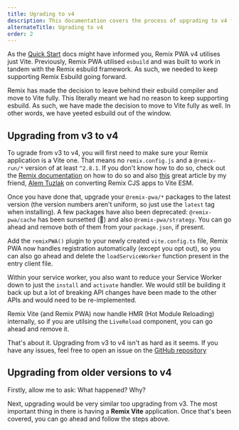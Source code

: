 ```yaml
---
title: Ugrading to v4
description: This documentation covers the process of upgrading to v4 from older versions of Remix PWA.
alternateTitle: Ugrading to v4
order: 2
---
```


As the [Quick Start](/docs/latest/quick-start) docs might have informed you, Remix PWA v4 utilises just Vite. Previously,
Remix PWA utilised `esbuild` and was built to work in tandem with the Remix esbuild framework. As such, we needed to keep
supporting Remix Esbuild going forward.

Remix has made the decision to leave behind their esbuild compiler and move to Vite fully. This literally meant we had no
reason to keep supporting esbuild. As such, we have made the decision to move to Vite fully as well. In other words, we have yeeted
esbuild out of the window.

## Upgrading from v3 to v4

To ugrade from v3 to v4, you will first need to make sure your Remix application is a Vite one. That means no `remix.config.js` and
a `@remix-run/*` version of at least `^2.8.1`. If you don't know how to do so, check out the [Remix documentation](https://remix.run/docs/en/main/future/vite#migrating) on how to do so and
also [this](https://alemtuzlak.hashnode.dev/migrating-a-v1-cjs-remix-project-to-remix-vite-esm) great article by my friend, [Alem Tuzlak](https://github.com/AlemTuzlak) on converting
Remix CJS apps to Vite ESM.

Once you have done that, upgrade your `@remix-pwa/*` packages to the latest version (the version numbers aren't uniform, so just use the `latest` tag
when installing). A few packages have also been deprecated: `@remix-pwa/cache` has been sunsetted (🚮) and also `@remix-pwa/strategy`. You can go ahead
and remove both of them from your `package.json`, if present.

Add the `remixPWA()` plugin to your newly created `vite.config.ts` file, Remix PWA now handles registration automatically (except you opt out), so you
can also go ahead and delete the `loadServiceWorker` function present in the entry client file.

Within your service worker, you also want to reduce your Service Worker down to just the `install` and `activate` handler. We would still be
building it back up but a lot of breaking API changes have been made to the other APIs and would need to be re-implemented.

Remix Vite (and Remix PWA) now handle HMR (Hot Module Reloading) internally, so if you are utilsing the `LiveReload` component, you can go ahead and remove it.

That's about it. Upgrading from v3 to v4 isn't as hard as it seems. If you have any issues, feel free to open an issue on the [GitHub repository](https://github.com/remix-pwa/monorepo)

## Upgrading from older versions to v4

Firstly, allow me to ask: What happened? Why?

Next, upgrading would be very similar too upgrading from v3. The most important thing in there is having a **Remix Vite** application.
Once that's been covered, you can go ahead and follow the steps above.